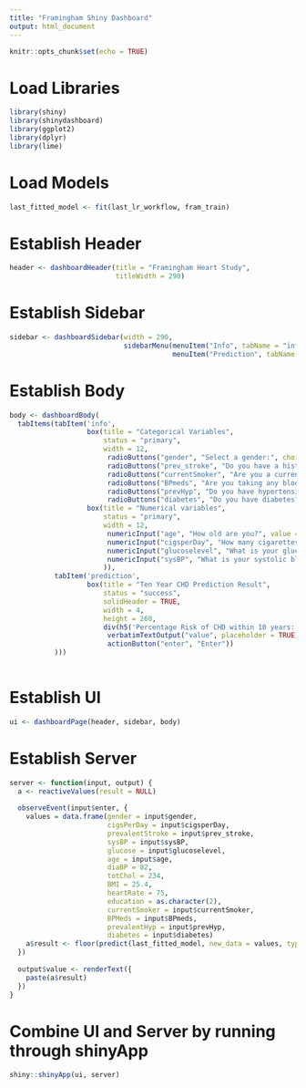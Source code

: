 ---
title: "Framingham Shiny Dashboard"
output: html_document
---

```{r setup, include=FALSE}
knitr::opts_chunk$set(echo = TRUE)
```

# Load Libraries

```{r}
library(shiny)
library(shinydashboard)
library(ggplot2)
library(dplyr)
library(lime)
```

# Load Models

```{r}
last_fitted_model <- fit(last_lr_workflow, fram_train)
```


# Establish Header

```{r}
header <- dashboardHeader(title = "Framingham Heart Study",
                          titleWidth = 290)
```

# Establish Sidebar

```{r}
sidebar <- dashboardSidebar(width = 290,
                            sidebarMenu(menuItem("Info", tabName = "info", icon = icon("atlas")),
                                        menuItem("Prediction", tabName = "prediction", icon = icon("search"))))
```

# Establish Body

```{r}
body <- dashboardBody( 
  tabItems(tabItem('info',
                   box(title = "Categorical Variables",
                       status = "primary", 
                       width = 12,
                        radioButtons("gender", "Select a gender:", choices = c("male", "female")),
                        radioButtons("prev_stroke", "Do you have a history of stroke?", choices = c("yes", "no")),
                        radioButtons("currentSmoker", "Are you a current smoker?", choices = c("yes", "no")),
                        radioButtons("BPmeds", "Are you taking any blood pressure medication?", choices = c("yes", "no")),
                        radioButtons("prevHyp", "Do you have hypertension?", choices = c("yes", "no")),
                        radioButtons("diabetes", "Do you have diabetes?", choices = c("yes", "no"))),
                   box(title = "Numerical variables",
                       status = "primary",
                       width = 12,
                        numericInput("age", "How old are you?", value = 45, min = 16, max = 100),
                        numericInput("cigsperDay", "How many cigarettes do you smoke?", value = 10, min = 0, max = 200),
                        numericInput("glucoselevel", "What is your glucose level?", value = 140, min = 0, max = 400),
                        numericInput("sysBP", "What is your systolic blood pressure?", value = 100, min = 0, max = 300)
                       )),
           tabItem('prediction',
                   box(title = "Ten Year CHD Prediction Result",
                       status = "success",
                       solidHeader = TRUE,
                       width = 4,
                       height = 260,
                       div(h5('Percentage Risk of CHD within 10 years:')),
                        verbatimTextOutput("value", placeholder = TRUE),
                        actionButton("enter", "Enter"))
           )))
         
```

# Establish UI

```{r}
ui <- dashboardPage(header, sidebar, body)
```

# Establish Server

```{r}
server <- function(input, output) {
  a <- reactiveValues(result = NULL)
  
  observeEvent(input$enter, {
    values = data.frame(gender = input$gender,
                        cigsPerDay = input$cigsperDay,
                        prevalentStroke = input$prev_stroke,
                        sysBP = input$sysBP,
                        glucose = input$glucoselevel,
                        age = input$age,
                        diaBP = 82,
                        totChol = 234,
                        BMI = 25.4,
                        heartRate = 75,
                        education = as.character(2),
                        currentSmoker = input$currentSmoker,
                        BPMeds = input$BPmeds,
                        prevalentHyp = input$prevHyp,
                        diabetes = input$diabetes)
    a$result <- floor(predict(last_fitted_model, new_data = values, type = "prob")$.pred_yes *100)
  })
  
  output$value <- renderText({
    paste(a$result)
  })
}
```

# Combine UI and Server by running through shinyApp

```{r}
shiny::shinyApp(ui, server)
```

